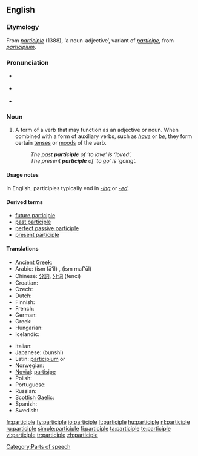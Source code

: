 ==English==
{{wikipedia}}

===Etymology===
From {{etyl|fro}} ''[[#Old French|participle]]'' (1388), ‘a noun-adjective’, variant of ''[[participe]]'', from {{etyl|la}} ''[[participium]]''.

===Pronunciation===
* {{a|RP}} {{IPA|/ˈpɑːtɪsɪpəl/}}
* {{a|US}} {{IPA|/ˈpɑːrtɪsɪpəl/}}
* {{audio|en-us-participle.ogg|Audio (US)}}

===Noun===
{{en-noun}}

# {{context|grammar}} A form of a verb that may function as an adjective or noun.  When combined with a form of auxiliary verbs, such as ''[[have]]'' or ''[[be]]'', they form certain [[tense]]s or [[mood]]s of the verb.
#: ''The past '''participle''' of ‘to love’ is ‘loved’.''
#: ''The present '''participle''' of ‘to go’ is ‘going’.''

====Usage notes====
In English, participles typically end in ''[[-ing]]'' or ''[[-ed]]''.

====Derived terms====
* [[future participle]]
* [[past participle]]
* [[perfect passive participle]]
* [[present participle]]

====Translations====
{{trans-top|verb form}}
* [[Ancient Greek]]: {{tø|grc|μετοχή|tr=metokhē|sc=polytonic}}
* Arabic: {{Arab|[[اسم فاعل]]}} (ism fāʻil) {{m}}, {{Arab|[[اسم مفعول]]}} (ism mafʻūl) {{m}}
* Chinese: [[分詞]], [[分词]] (fēncí)
* Croatian: {{t-|hr|particip|m}}
* Czech: {{t+|cs|příčestí|n}}
* Dutch: {{t+|nl|deelwoord|n}}
* Finnish: {{t-|fi|partisiippi}}
* French: {{t+|fr|participe|m}}
* German: {{t+|de|Partizip|n}}
* Greek: {{t+|el|μετοχή|tr=metochí|sc=Grek}}
* Hungarian: {{t+|hu|melléknévi igenév}}
* Icelandic: {{t+|is|lýsingarháttur|m}}
{{trans-mid}}
* Italian: {{t+|it|participio|m}}
* Japanese: {{t-|ja|分詞|sc=Jpan}} (bunshi)
* Latin: [[participium]] {{m}} or {{n}}
* Norwegian: {{t-|no|partisipp|n}}
* [[Novial]]: [[partisipe]]
* Polish: {{t+|pl|imiesłów|m}}
* Portuguese: {{t+|pt|particípio}}
* Russian: {{t+|ru|причастие|n|tr=pričástije|sc=Cyrl}}
* [[Scottish Gaelic]]: {{t-|gd|rann-phàirt|f}}
* Spanish: {{t+|es|participio|m}}
* Swedish: {{t-|sv|particip|c}}
{{trans-bottom}}

[[Category:Parts of speech]]

[[fr:participle]]
[[fy:participle]]
[[io:participle]]
[[lt:participle]]
[[hu:participle]]
[[nl:participle]]
[[ru:participle]]
[[simple:participle]]
[[fi:participle]]
[[ta:participle]]
[[te:participle]]
[[vi:participle]]
[[tr:participle]]
[[zh:participle]]